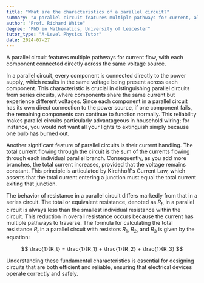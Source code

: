 ```yaml
---
title: "What are the characteristics of a parallel circuit?"
summary: "A parallel circuit features multiple pathways for current, allowing each component to connect across the same voltage, ensuring consistent voltage across all elements while enabling independent operation."
author: "Prof. Richard White"
degree: "PhD in Mathematics, University of Leicester"
tutor_type: "A-Level Physics Tutor"
date: 2024-07-27
---
```


A parallel circuit features multiple pathways for current flow, with each component connected directly across the same voltage source.

In a parallel circuit, every component is connected directly to the power supply, which results in the same voltage being present across each component. This characteristic is crucial in distinguishing parallel circuits from series circuits, where components share the same current but experience different voltages. Since each component in a parallel circuit has its own direct connection to the power source, if one component fails, the remaining components can continue to function normally. This reliability makes parallel circuits particularly advantageous in household wiring; for instance, you would not want all your lights to extinguish simply because one bulb has burned out.

Another significant feature of parallel circuits is their current handling. The total current flowing through the circuit is the sum of the currents flowing through each individual parallel branch. Consequently, as you add more branches, the total current increases, provided that the voltage remains constant. This principle is articulated by Kirchhoff's Current Law, which asserts that the total current entering a junction must equal the total current exiting that junction.

The behavior of resistance in a parallel circuit differs markedly from that in a series circuit. The total or equivalent resistance, denoted as $R_t$, in a parallel circuit is always less than the smallest individual resistance within the circuit. This reduction in overall resistance occurs because the current has multiple pathways to traverse. The formula for calculating the total resistance $R_t$ in a parallel circuit with resistors $R_1$, $R_2$, and $R_3$ is given by the equation:

$$ 
\frac{1}{R_t} = \frac{1}{R_1} + \frac{1}{R_2} + \frac{1}{R_3} 
$$

Understanding these fundamental characteristics is essential for designing circuits that are both efficient and reliable, ensuring that electrical devices operate correctly and safely.
    